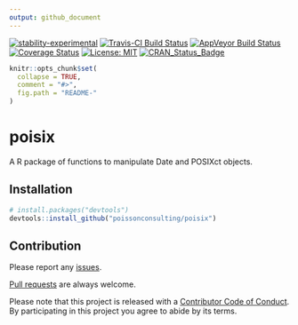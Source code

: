 ```yaml
---
output: github_document
---
```


<!-- README.md is generated from README.Rmd. Please edit that file -->

[![stability-experimental](https://img.shields.io/badge/stability-experimental-orange.svg)](https://github.com/joethorley/stability-badges#experimental)
[![Travis-CI Build Status](https://travis-ci.org/poissonconsulting/poisix.svg?branch=master)](https://travis-ci.org/poissonconsulting/poisix)
[![AppVeyor Build Status](https://ci.appveyor.com/api/projects/status/github/poissonconsulting/poisix?branch=master&svg=true)](https://ci.appveyor.com/project/poissonconsulting/poisix)
[![Coverage Status](https://img.shields.io/codecov/c/github/poissonconsulting/poisix/master.svg)](https://codecov.io/github/poissonconsulting/poisix?branch=master)
[![License: MIT](https://img.shields.io/badge/License-MIT-blue.svg)](https://opensource.org/licenses/MIT)
[![CRAN_Status_Badge](http://www.r-pkg.org/badges/version/poisix)](https://cran.r-project.org/package=poisix)

```r
knitr::opts_chunk$set(
  collapse = TRUE,
  comment = "#>",
  fig.path = "README-"
)
```

# poisix

A R package of functions to manipulate Date and POSIXct objects.

## Installation

```r
# install.packages("devtools")
devtools::install_github("poissonconsulting/poisix")
```

## Contribution

Please report any [issues](https://github.com/poissonconsulting/poisix/issues).

[Pull requests](https://github.com/poissonconsulting/poisix/pulls) are always welcome.

Please note that this project is released with a [Contributor Code of Conduct](https://github.com/poissonconsulting/poisix/blob/master/CONDUCT.md). 
By participating in this project you agree to abide by its terms.
